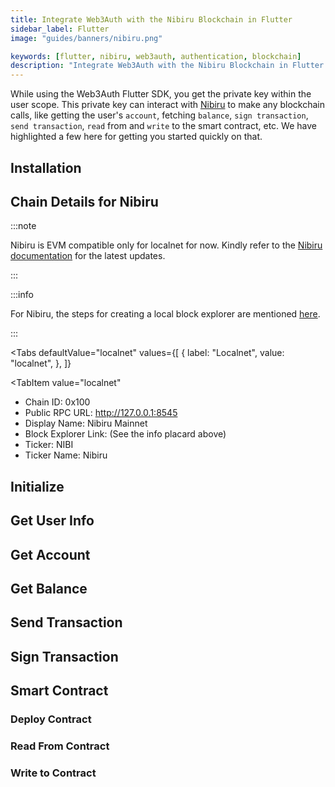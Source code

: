 ```yaml
---
title: Integrate Web3Auth with the Nibiru Blockchain in Flutter
sidebar_label: Flutter
image: "guides/banners/nibiru.png"

keywords: [flutter, nibiru, web3auth, authentication, blockchain]
description: "Integrate Web3Auth with the Nibiru Blockchain in Flutter | Documentation - Web3Auth"
---
```



<SEO
  title="Integrate Web3Auth with the Nibiru Blockchain in Flutter"
  description="Integrate Web3Auth with the Nibiru Blockchain in Flutter | Documentation - Web3Auth"
  image="https://web3auth.io/docs/guides/banners/nibiru.png"
  slug="/connect-blockchain/evm/nibiru/flutter"
/>

While using the Web3Auth Flutter SDK, you get the private key within the user scope. This private
key can interact with [Nibiru](https://nibiru.fi/) to make any blockchain calls, like getting the
user's `account`, fetching `balance`, `sign transaction`, `send transaction`, `read` from and
`write` to the smart contract, etc. We have highlighted a few here for getting you started quickly
on that.

## Installation

<InstallationSnippet />

## Chain Details for Nibiru

:::note

Nibiru is EVM compatible only for localnet for now. Kindly refer to the
[Nibiru documentation](https://nibiru.fi/docs/dev/evm/) for the latest updates.

:::

:::info

For Nibiru, the steps for creating a local block explorer are mentioned
[here](https://nibiru.fi/docs/dev/evm/quickstart.html#_4-local-explorer-optional).

:::

<Tabs
 defaultValue="localnet"
  values={[
    { label: "Localnet", value: "localnet", },
  ]}
>
<TabItem
  value="localnet"
>

- Chain ID: 0x100
- Public RPC URL: http://127.0.0.1:8545
- Display Name: Nibiru Mainnet
- Block Explorer Link: (See the info placard above)
- Ticker: NIBI
- Ticker Name: Nibiru

</TabItem>
</Tabs>

## Initialize

<InitialisationSnippet />

## Get User Info

<UserInfoSnippet />

## Get Account

<GetAccountSnippet />

## Get Balance

<GetBalanceSnippet />

## Send Transaction

<SendTransactionSnippet />

## Sign Transaction

<SignTransactionSnippet />

## Smart Contract

<TestContractSnippet />

### Deploy Contract

<DeployContractSnippet />

### Read From Contract

<ReadContractSnippet />

### Write to Contract

<WriteContractSnippet />
